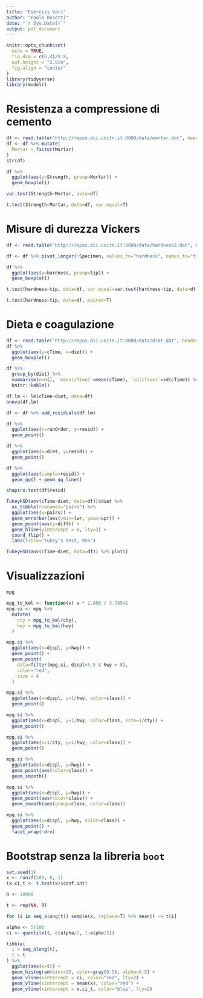 ```yaml
---
title: "Esercizi Vari"
author: "Paolo Bosetti"
date: "`r Sys.Date()`"
output: pdf_document
---
```


```r
knitr::opts_chunk$set(
  echo = TRUE,
  fig.dim = c(6,4)/0.8,
  out.height = "2.5in",
  fig.align = "center"
)
library(tidyverse)
library(modelr)
```

# Resistenza a compressione di cemento

```r
df <- read.table("http://repos.dii.unitn.it:8080/data/mortar.dat", header=T)
df <- df %>% mutate(
  Mortar = factor(Mortar)
)
str(df)
```
```r
df %>% 
  ggplot(aes(y=Strength, group=Mortar)) +
  geom_boxplot()
```
```r
var.test(Strength~Mortar, data=df)
```
```r
t.test(Strength~Mortar, data=df, var.equal=T)
```
# Misure di durezza Vickers

```r
df <- read.table("http://repos.dii.unitn.it:8080/data/hardness2.dat", header=T)
```

```r
df <- df %>% pivot_longer(!Specimen, values_to="hardness", names_to="tip")
```

```r
df %>% 
  ggplot(aes(y=hardness, group=tip)) +
  geom_boxplot()
```
```r
t.test(hardness~tip, data=df, var.equal=var.test(hardness~tip, data=df)$p.value > 0.05)
```

```r
t.test(hardness~tip, data=df, paired=T)
```

# Dieta e coagulazione

```r
df <- read.table("http://repos.dii.unitn.it:8080/data/diet.dat", header=T)
df %>% 
  ggplot(aes(y=cTime, x=diet)) + 
  geom_boxplot()
```
```r
df %>% 
  group_by(diet) %>% 
  summarise(n=n(), `mean(cTime)`=mean(cTime), `sd(cTime)`=sd(cTime)) %>% 
  knitr::kable()
```


```r
df.lm <- lm(cTime~diet, data=df)
anova(df.lm)
```

```r
df <- df %>% add_residuals(df.lm)

df %>% 
  ggplot(aes(x=runOrder, y=resid)) +
  geom_point()

df %>% 
  ggplot(aes(x=diet, y=resid)) +
  geom_point()

df %>% 
  ggplot(aes(sample=resid)) +
  geom_qq() + geom_qq_line()

shapiro.test(df$resid)
```

```r
TukeyHSD(aov(cTime~diet, data=df))$diet %>% 
  as_tibble(rownames="pairs") %>% 
  ggplot(aes(x=pairs)) +
  geom_errorbar(aes(ymin=lwr, ymax=upr)) +
  geom_point(aes(y=diff)) +
  geom_hline(yintercept = 0, lty=2) +
  coord_flip() + 
  labs(title="Tukey's test, 95%")

TukeyHSD(aov(cTime~diet, data=df)) %>% plot()
```

# Visualizzazioni

```r
mpg
```

```r
mpg_to_kml <- function(v) v * 1.609 / 3.78541
mpg.si <- mpg %>% 
  mutate(
    cty = mpg_to_kml(cty),
    hwy = mpg_to_kml(hwy) 
  )
```

```r
mpg.si %>% 
  ggplot(aes(x=displ, y=hwy)) + 
  geom_point() +
  geom_point(
    data=filter(mpg.si, displ>5.5 & hwy > 8),
    color="red",
    size = 4
  )
```

```r
mpg.si %>% 
  ggplot(aes(x=displ, y=1/hwy, color=class)) +
  geom_point()
```

```r
mpg.si %>% 
  ggplot(aes(x=displ, y=1/hwy, color=class, size=1/cty)) +
  geom_point()
```

```r
mpg.si %>% 
  ggplot(aes(x=1/cty, y=1/hwy, color=class)) +
  geom_point()
```

```r
mpg.si %>% 
  ggplot(aes(x=displ, y=hwy)) +
  geom_point(aes(color=class)) + 
  geom_smooth()
```

```r
mpg.si %>% 
  ggplot(aes(x=displ, y=hwy)) +
  geom_point(aes(color=class)) + 
  geom_smooth(aes(group=class, color=class))
```

```r
mpg.si %>% 
  ggplot(aes(x=displ, y=hwy, color=class)) +
  geom_point() + 
  facet_wrap(~drv)
```

# Bootstrap senza la libreria `boot`

```r
set.seed(1)
x <- runif(500, 0, 1)
(x.ci_t <- t.test(x)$conf.int)
```

```r
R <- 10000

t <- rep(NA, R)

for (i in seq_along(t)) sample(x, replace=T) %>% mean() -> t[i]
```


```r
alpha <- 5/100
ci <- quantile(t, c(alpha/2, 1-alpha/2))

tibble(
  i = seq_along(t),
  t = t
) %>% 
  ggplot(aes(x=t)) +
  geom_histogram(bins=30, color=gray(0.5), alpha=0.5) +
  geom_vline(xintercept = ci, color="red", lty=2) +
  geom_vline(xintercept = mean(x), color="red") +
  geom_vline(xintercept = x.ci_t, color="blue", lty=2)
```

